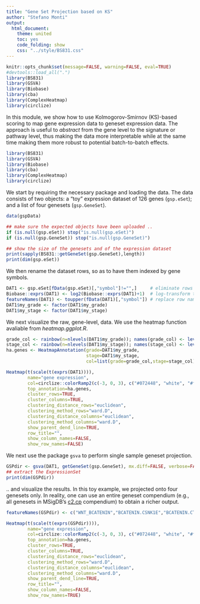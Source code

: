 ```yaml
---
title: "Gene Set Projection based on KS"
author: "Stefano Monti"
output:
  html_document:
    theme: united
    toc: yes
    code_folding: show
    css: "../style/BS831.css" 
---
```


```r
knitr::opts_chunk$set(message=FALSE, warning=FALSE, eval=TRUE)
#devtools::load_all(".")
library(BS831)
library(GSVA)
library(Biobase)
library(cba)
library(ComplexHeatmap)
library(circlize)
```

In this module, we show how to use Kolmogorov-Smirnov (KS)-based
scoring to map gene expression data to geneset expression data. The
approach is useful to _abstract_ from the gene level to the signature
or pathway level, thus making the data more interpretable while at the
same time making them more robust to potential batch-to-batch effects.

```r
library(BS831)
library(GSVA)
library(Biobase)
library(cba)
library(ComplexHeatmap)
library(circlize)
```

We start by requiring the necessary package and loading the data. The
data consists of two objects: a "toy" expression dataset of 126 genes
(`gsp.eSet`); and a list of four genesets (`gsp.GeneSet`).

```r
data(gspData)

## make sure the expected objects have been uploaded ..
if (is.null(gsp.eSet)) stop("is.null(gsp.eSet)")
if (is.null(gsp.GeneSet)) stop("is.null(gsp.GeneSet)")

## show the size of the genesets and of the expression dataset
print(sapply(BS831::getGeneSet(gsp.GeneSet),length))
print(dim(gsp.eSet))
```

We then rename the dataset rows, so as to have them indexed by gene symbols.

```r
DAT1 <- gsp.eSet[fData(gsp.eSet)[,"symbol"]!="",]     # eliminate rows w/o gene symbols
Biobase::exprs(DAT1) <- log2(Biobase::exprs(DAT1)+1)  # log-transform the data
featureNames(DAT1) <- toupper(fData(DAT1)[,"symbol"]) # replace row names
DAT1$my_grade <- factor(DAT1$my_grade)
DAT1$my_stage <- factor(DAT1$my_stage)
```

We next visualize the raw, gene-level, data. We use the heatmap
function avaliable from *heatmap.ggplot.R*.

```r
grade_col <- rainbow(n=nlevels(DAT1$my_grade)); names(grade_col) <- levels(DAT1$my_grade)
stage_col <- rainbow(n=nlevels(DAT1$my_stage)); names(stage_col) <- levels(DAT1$my_stage)
ha.genes <- HeatmapAnnotation(grade=DAT1$my_grade,
                              stage=DAT1$my_stage,
                              col=list(grade=grade_col,stage=stage_col))

Heatmap(t(scale(t(exprs(DAT1)))),
        name="gene expression", 
        col=circlize::colorRamp2(c(-3, 0, 3), c("#072448", "white", "#ff6150")),
        top_annotation=ha.genes, 
        cluster_rows=TRUE,
        cluster_columns=TRUE,
        clustering_distance_rows="euclidean",
        clustering_method_rows="ward.D",    
        clustering_distance_columns="euclidean",
        clustering_method_columns="ward.D", 
        show_parent_dend_line=TRUE,
        row_title="",
        show_column_names=FALSE,
        show_row_names=FALSE)
```

We next use the package `gsva` to perform single sample geneset projection.

```r
GSPdir <- gsva(DAT1, getGeneSet(gsp.GeneSet), mx.diff=FALSE, verbose=FALSE, parallel.sz=1)
## extract the ExpressionSet
print(dim(GSPdir))
```

.. and visualize the results. In this toy example, we projected onto four genesets only. In reality, one can use an entire geneset compendium (e.g., all genesets in MSigDB's
<a href="http://software.broadinstitute.org/gsea/msigdb/genesets.jsp?collection=CP">c2.cp</a>
compendium) to obtain a richer output.

```r
featureNames(GSPdir) <- c("WNT_BCATENIN","BCATENIN.CSNK1E","BCATENIN.CTBP1","TGF_BETA")

Heatmap(t(scale(t(exprs(GSPdir)))),
        name="gene expression", 
        col=circlize::colorRamp2(c(-3, 0, 3), c("#072448", "white", "#ff6150")),
        top_annotation=ha.genes, 
        cluster_rows=TRUE,
        cluster_columns=TRUE,
        clustering_distance_rows="euclidean",
        clustering_method_rows="ward.D",    
        clustering_distance_columns="euclidean",
        clustering_method_columns="ward.D", 
        show_parent_dend_line=TRUE,
        row_title="",
        show_column_names=FALSE,
        show_row_names=TRUE)
```


